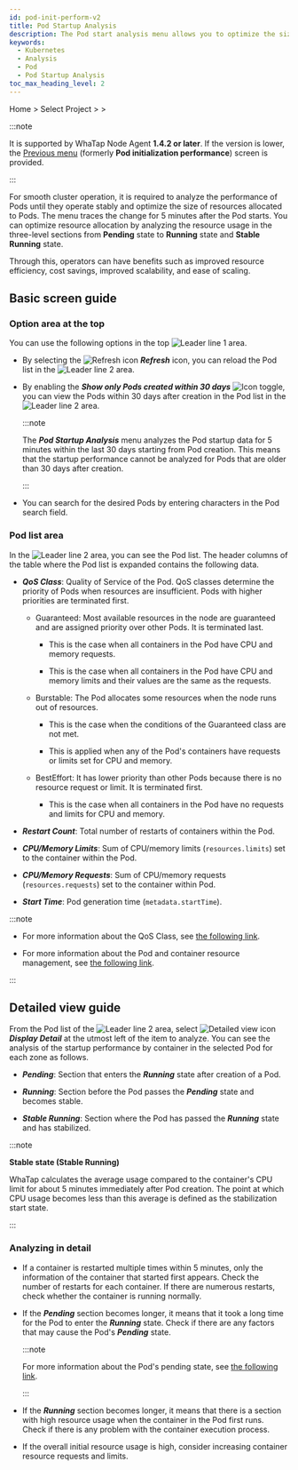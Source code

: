```yaml
---
id: pod-init-perform-v2
title: Pod Startup Analysis
description: The Pod start analysis menu allows you to optimize the size of resources allocated to Pods and operate the cluster stably.
keywords:
  - Kubernetes
  - Analysis
  - Pod
  - Pod Startup Analysis
toc_max_heading_level: 2
---
```


Home &gt; Select Project &gt; <Cmdname sid="side_analysis" className="uitext" /> &gt; <Cmdname sid="side_podInitPerf" className="uitext" /> 

:::note

It is supported by WhaTap Node Agent **1.4.2 or later**. If the version is lower, the [Previous menu](pod-init-perform) (formerly **Pod initialization performance**) screen is provided. 

:::

For smooth cluster operation, it is required to analyze the performance of Pods until they operate stably and optimize the size of resources allocated to Pods. The <Cmdname sid="side_podInitPerf" className="uitext" /> menu traces the change for 5 minutes after the Pod starts. You can optimize resource allocation by analyzing the resource usage in the three-level sections from **Pending** state to **Running** state and **Stable Running** state. 

Through this, operators can have benefits such as improved resource efficiency, cost savings, improved scalability, and ease of scaling. 

## Basic screen guide

<ImgLang img='k8s-pod-startup-analysis.png' desc='Pod Startup Analysis' />

### Option area at the top

You can use the following options in the top ![Leader line 1](/img/number-01.png) area. 

- By selecting the ![Refresh icon](/img/ico-refresh.svg) **_Refresh_** icon, you can reload the Pod list in the ![Leader line 2](/img/number-02.png) area. 

- By enabling the **_Show only Pods created within 30 days_** ![Icon](/img/ic-toggle-off.svg) toggle, you can view the Pods within 30 days after creation in the Pod list in the ![Leader line 2](/img/number-02.png) area.

  :::note 

  The **_Pod Startup Analysis_** menu analyzes the Pod startup data for 5 minutes within the last 30 days starting from Pod creation. This means that the startup performance cannot be analyzed for Pods that are older than 30 days after creation. 

  :::

- You can search for the desired Pods by entering characters in the Pod search field.

### Pod list area

In the ![Leader line 2](/img/number-02.png) area, you can see the Pod list. The header columns of the table where the Pod list is expanded contains the following data.

- **_QoS Class_**: Quality of Service of the Pod. QoS classes determine the priority of Pods when resources are insufficient. Pods with higher priorities are terminated first.

  - Guaranteed: Most available resources in the node are guaranteed and are assigned priority over other Pods. It is terminated last.

    - This is the case when all containers in the Pod have CPU and memory requests.

    - This is the case when all containers in the Pod have CPU and memory limits and their values are the same as the requests.

  - Burstable: The Pod allocates some resources when the node runs out of resources.

    - This is the case when the conditions of the Guaranteed class are not met.

    - This is applied when any of the Pod's containers have requests or limits set for CPU and memory.

  - BestEffort: It has lower priority than other Pods because there is no resource request or limit. It is terminated first.

    - This is the case when all containers in the Pod have no requests and limits for CPU and memory.

- **_Restart Count_**: Total number of restarts of containers within the Pod.

- **_CPU/Memory Limits_**: Sum of CPU/memory limits (`resources.limits`) set to the container within the Pod.

- **_CPU/Memory Requests_**: Sum of CPU/memory requests (`resources.requests`) set to the container within Pod.

- **_Start Time_**: Pod generation time (`metadata.startTime`).

:::note

- For more information about the QoS Class, see [the following link](https://kubernetes.io/docs/tasks/configure-pod-container/quality-service-pod/).

- For more information about the Pod and container resource management, see [the following link](https://kubernetes.io/docs/concepts/configuration/manage-resources-containers/).

:::

## Detailed view guide

From the Pod list of the ![Leader line 2](/img/number-02.png) area, select ![Detailed view icon](/img/ico-detail-view.svg) **_Display Detail_** at the utmost left of the item to analyze. You can see the analysis of the startup performance by container in the selected Pod for each zone as follows.

<ImgLang img='k8s-pod-startup-analysis-details.png' desc='Pod Startup Analysis' />

- **_Pending_**: Section that enters the **_Running_** state after creation of a Pod.

- **_Running_**: Section before the Pod passes the **_Pending_** state and becomes stable.

- **_Stable Running_**: Section where the Pod has passed the **_Running_** state and has stabilized.

:::note

**Stable state (Stable Running)**

WhaTap calculates the average usage compared to the container's CPU limit for about 5 minutes immediately after Pod creation. The point at which CPU usage becomes less than this average is defined as the stabilization start state.

:::

### Analyzing in detail

- If a container is restarted multiple times within 5 minutes, only the information of the container that started first appears. Check the number of restarts for each container. If there are numerous restarts, check whether the container is running normally.

  <ImgLang img='k8s-pod-startup-analysis-details-restart-count.png' desc='Container restart count' />

- If the **_Pending_** section becomes longer, it means that it took a long time for the Pod to enter the **_Running_** state. Check if there are any factors that may cause the Pod's **_Pending_** state. 

  :::note

  For more information about the Pod's pending state, see [the following link](https://kubernetes.io/docs/tasks/debug/debug-application/debug-pods/).

  :::

- If the **_Running_** section becomes longer, it means that there is a section with high resource usage when the container in the Pod first runs. Check if there is any problem with the container execution process.

- If the overall initial resource usage is high, consider increasing container resource requests and limits.

